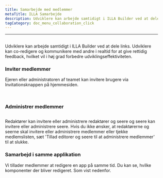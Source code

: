 ```yaml
---
title: Samarbejde med medlemmer
metaTitle: ILLA Samarbejde
description: Udviklere kan arbejde samtidigt i ILLA Builder ved at dele links. Udviklere kan co-redigere og kommunikere med andre i realtid for at give rettidig feedback, hvilket vil i høj grad forbedre udviklingseffektiviteten.
tagCategory: doc_menu_collaboration_click
---
```


* * *

## <Heading hidden>Samarbejde med medlemmer</Heading>

Udviklere kan arbejde samtidigt i ILLA Builder ved at dele links. Udviklere kan co-redigere og kommunikere med andre i realtid for at give rettidig feedback, hvilket vil i høj grad forbedre udviklingseffektiviteten.

### Inviter medlemmer

Ejeren eller administratoren af teamet kan invitere brugere via Invitationsknappen på hjemmesiden. 

<img src='https://cdn.illacloud.com/official-website/img/docs/assemble/collaboration.png' alt="" />

<img src='https://cdn.illacloud.com/official-website/img/docs/assemble/collaboration(1).png' alt="" />

### Administrer medlemmer

<img src='https://cdn.illacloud.com/official-website/img/docs/assemble/collaboration(2).png' alt="" />

Redaktører kan invitere eller administrere redaktører og seere og seere kan invitere eller administrere seere. Hvis du ikke ønsker, at redaktørerne og seerne skal invitere eller administrere medlemmer eller tjekke medlemslisten, sæt 'Tillad editorer og seere til at administrere medlemmer' til at slukke.

### Samarbejd i samme applikation

Vi tillader medlemmer at redigere en app på samme tid. Du kan se, hvilke komponenter der bliver redigeret. Som vist nedenfor. 

<img src='https://cdn.illacloud.com/official-website/img/docs/assemble/collaboration(3).png' alt="" />
